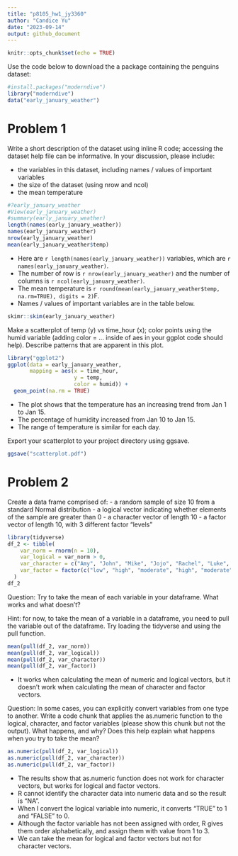 ```yaml
---
title: "p8105_hw1_jy3360"
author: "Candice Yu"
date: "2023-09-14"
output: github_document
---
```


```r
knitr::opts_chunk$set(echo = TRUE)
```

Use the code below to download the a package containing the penguins dataset:

```r
#install.packages("moderndive")
library("moderndive")
data("early_january_weather")
```

# Problem 1

Write a short description of the dataset using inline R code; accessing the dataset help file can be informative. In your discussion, please include:

-   the variables in this dataset, including names / values of important variables
-   the size of the dataset (using nrow and ncol)
-   the mean temperature

```r
#?early_january_weather
#View(early_january_weather)
#summary(early_january_weather)
length(names(early_january_weather))
names(early_january_weather)
nrow(early_january_weather)
mean(early_january_weather$temp)
```

-   Here are `r length(names(early_january_weather))` variables, which are `r names(early_january_weather)`.
-   The number of row is `r nrow(early_january_weather)` and the number of columns is `r ncol(early_january_weather)`.
-   The mean temperature is `r round(mean(early_january_weather$temp, na.rm=TRUE), digits = 2)`F.
-   Names / values of important variables are in the table below. 

```r
skimr::skim(early_january_weather)
```


Make a scatterplot of temp (y) vs time_hour (x); color points using the humid variable (adding color = ... inside of aes in your ggplot code should help). Describe patterns that are apparent in this plot.

```r
library("ggplot2")
ggplot(data = early_january_weather, 
       mapping = aes(x = time_hour, 
                     y = temp,
                     color = humid)) +
  geom_point(na.rm = TRUE)
```

- The plot shows that the temperature has an increasing trend from Jan 1 to Jan 15. 
- The percentage of humidity increased from Jan 10 to Jan 15. 
- The range of temperature is similar for each day. 


Export your scatterplot to your project directory using ggsave.
```r
ggsave("scatterplot.pdf")
```

# Problem 2

Create a data frame comprised of:
- a random sample of size 10 from a standard Normal distribution
- a logical vector indicating whether elements of the sample are greater than 0
- a character vector of length 10
- a factor vector of length 10, with 3 different factor “levels”

```r
library(tidyverse)
df_2 <- tibble(
    var_norm = rnorm(n = 10),
    var_logical = var_norm > 0,
    var_character = c("Amy", "John", "Mike", "Jojo", "Rachel", "Luke", "Michael", "Kim", "Emma", "Jenny"),
    var_factor = factor(c("low", "high", "moderate", "high", "moderate", "moderate", "high", "low", "high", "low"))
  )
df_2
```

Question: Try to take the mean of each variable in your dataframe. What works and what doesn’t?

Hint: for now, to take the mean of a variable in a dataframe, you need to pull the variable out of the dataframe. Try loading the tidyverse and using the pull function.
```r
mean(pull(df_2, var_norm))
mean(pull(df_2, var_logical))
mean(pull(df_2, var_character))
mean(pull(df_2, var_factor))
```

- It works when calculating the mean of numeric and logical vectors, but it doesn’t work when calculating the mean of character and factor vectors. 


Question: In some cases, you can explicitly convert variables from one type to another. Write a code chunk that applies the as.numeric function to the logical, character, and factor variables (please show this chunk but not the output). What happens, and why? Does this help explain what happens when you try to take the mean?

```r
as.numeric(pull(df_2, var_logical))
as.numeric(pull(df_2, var_character))
as.numeric(pull(df_2, var_factor))
```

- The results show that as.numeric function does not work for character vectors, but works for logical and factor vectors. 
- R cannot identify the character data into numeric data and so the result is "NA". 
- When I convert the logical variable into numeric, it converts "TRUE" to 1 and "FALSE" to 0. 
- Although the factor variable has not been assigned with order, R gives them order alphabetically, and assign them with value from 1 to 3. 
- We can take the mean for logical and factor vectors but not for character vectors. 


